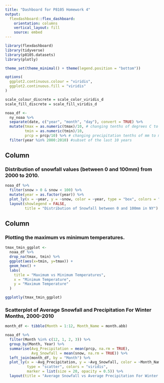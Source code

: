 ```yaml
---
title: "Dashboard for P8105 Homework 4"
output: 
  flexdashboard::flex_dashboard:
    orientation: columns
    vertical_layout: fill
    source: embed
---
```


```r
library(flexdashboard)
library(tidyverse)
library(p8105.datasets)
library(plotly)

theme_set(theme_minimal() + theme(legend.position = "bottom"))

options(
  ggplot2.continuous.colour = "viridis",
  ggplot2.continuous.fill = "viridis"
)

scale_colour_discrete = scale_color_viridis_d
scale_fill_discrete = scale_fill_viridis_d
```

```r
noaa_df <-
  ny_noaa %>%
  separate(date, c("year", "month", "day"), convert = TRUE) %>%
  mutate(tmax = as.numeric(tmax)/10, # changing tenths of degrees C to degrees C
         tmin = as.numeric(tmin)/10,
         prcp = prcp/10) %>% # changing precipitation tenths of mm to mm
  filter(year %in% 2000:2010) #subset of the last 10 years
```


Column {data-width=650}
-----------------------------------------------------------------------

### Distribution of snowfall values (between 0 and 100mm) from 2000 to 2010.

```r
noaa_df %>%
  filter(snow > 0 & snow < 100) %>%
  mutate(year = as.factor(year)) %>%
  plot_ly(x = ~year, y = ~snow, color = ~year, type = "box", colors = "viridis") %>%
  layout(showlegend = FALSE, 
         title = "Distribution of Snowfall between 0 and 100mm in NY")
```

Column {data-width=350}
-----------------------------------------------------------------------

### Plotting the maximum vs minimum temperatures.

```r
tmax_tmin_ggplot <-
  noaa_df %>%
  drop_na(tmax, tmin) %>%
  ggplot(aes(x=tmin, y=tmax)) +
  geom_hex() +
  labs(
    title = "Maximum vs Minimum Temperatures",
    x = "Minimum Temperature",
    y = "Maximum Temperature"
  )

ggplotly(tmax_tmin_ggplot)
```

### Scatterplot of Average Snowfall and Precipitation For Winter Months, 2000-2010

```r
month_df <- tibble(Month = 1:12, Month_Name = month.abb)

noaa_df %>%
  filter(Month %in% c(12, 1, 2, 3)) %>%
  group_by(Month, Year) %>%
  summarise(Avg_Precipitation = mean(prcp, na.rm = TRUE),
            Avg_Snowfall = mean(snow, na.rm = TRUE)) %>%
  left_join(month_df, by = "Month") %>%
  plot_ly(x = ~Avg_Precipitation, y = ~Avg_Snowfall, color = ~Month_Name,
          type = "scatter", colors = "viridis",
          marker = list(size = 20, opacity = 0.5)) %>%
  layout(title = "Average Snowfall vs Average Precipitation For Winter Months")

```

